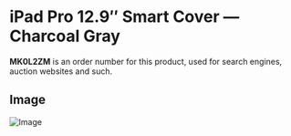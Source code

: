 
# iPad Pro 12.9″ Smart Cover — Charcoal Gray

<Callout type='info' emoji='👉🏻'>**MK0L2ZM** is an order number for this product, used for search engines, auction websites and such.</Callout>

## Image

![Image](https://everycase.imgix.net/everysource/MK0L2.webp)